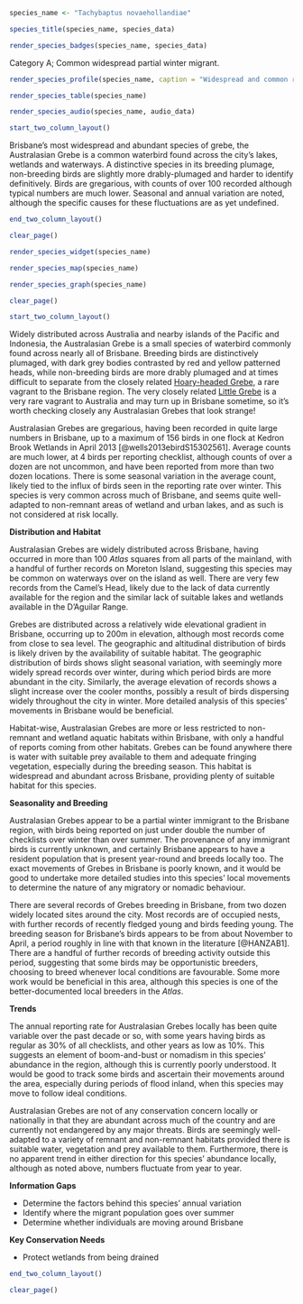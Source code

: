 ```r
species_name <- "Tachybaptus novaehollandiae"
```

```r
species_title(species_name, species_data)
```

```r
render_species_badges(species_name, species_data)
```

Category A; Common widespread partial winter migrant.

```r
render_species_profile(species_name, caption = "Widespread and common resident of wetlands and lakes around the city. A partial winter immigrant, with birds being roughly 50% more abundant over the cooler months, cause currently unclear. Not of conservation concern.")
```

```r
render_species_table(species_name)
```

```r
render_species_audio(species_name, audio_data)
```

```r
start_two_column_layout()
```

Brisbane's most widespread and abundant species of grebe, the Australasian Grebe is a common waterbird found across the city's lakes, wetlands and waterways. A distinctive species in its breeding plumage, non-breeding birds are slightly more drably-plumaged and harder to identify definitively. Birds are gregarious, with counts of over 100 recorded although typical numbers are much lower. Seasonal and annual variation are noted, although the specific causes for these fluctuations are as yet undefined.

```r
end_two_column_layout()
```

```r
clear_page()
```

```r
render_species_widget(species_name)
```

```r
render_species_map(species_name)
```

```r
render_species_graph(species_name)
```

```r
clear_page()
```

```r
start_two_column_layout()
```

Widely distributed across Australia and nearby islands of the Pacific and Indonesia, the Australasian Grebe is a small species of waterbird commonly found across nearly all of Brisbane. Breeding birds are distinctively plumaged, with dark grey bodies contrasted by red and yellow patterned heads, while non-breeding birds are more drably plumaged and at times difficult to separate from the closely related [Hoary-headed Grebe](#hoary-headed-grebe-poliocephalus-poliocephalus), a rare vagrant to the Brisbane region. The very closely related [Little Grebe](https://ebird.org/species/litgre1) is a very rare vagrant to Australia and may turn up in Brisbane sometime, so it's worth checking closely any Australasian Grebes that look strange!

Australasian Grebes are gregarious, having been recorded in quite large numbers in Brisbane, up to a maximum of 156 birds in one flock at Kedron Brook Wetlands in April 2013 [@wells2013ebirdS15302561]. Average counts are much lower, at 4 birds per reporting checklist, although counts of over a dozen are not uncommon, and have been reported from more than two dozen locations. There is some seasonal variation in the average count, likely tied to the influx of birds seen in the reporting rate over winter. This species is very common across much of Brisbane, and seems quite well-adapted to non-remnant areas of wetland and urban lakes, and as such is not considered at risk locally.

**Distribution and Habitat**

Australasian Grebes are widely distributed across Brisbane, having occurred in more than 100 _Atlas_ squares from all parts of the mainland, with a handful of further records on Moreton Island, suggesting this species may be common on waterways over on the island as well. There are very few records from the Camel's Head, likely due to the lack of data currently available for the region and the similar lack of suitable lakes and wetlands available in the D'Aguilar Range.

Grebes are distributed across a relatively wide elevational gradient in Brisbane, occurring up to 200m in elevation, although most records come from close to sea level. The geographic and altitudinal distribution of birds is likely driven by the availability of suitable habitat. The geographic distribution of birds shows slight seasonal variation, with seemingly more widely spread records over winter, during which period birds are more abundant in the city. Similarly, the average elevation of records shows a slight increase over the cooler months, possibly a result of birds dispersing widely throughout the city in winter. More detailed analysis of this species' movements in Brisbane would be beneficial.

Habitat-wise, Australasian Grebes are more or less restricted to non-remnant and wetland aquatic habitats within Brisbane, with only a handful of reports coming from other habitats. Grebes can be found anywhere there is water with suitable prey available to them and adequate fringing vegetation, especially during the breeding season. This habitat is widespread and abundant across Brisbane, providing plenty of suitable habitat for this species.

**Seasonality and Breeding**

Australasian Grebes appear to be a partial winter immigrant to the Brisbane region, with birds being reported on just under double the number of checklists over winter than over summer. The provenance of any immigrant birds is currently unknown, and certainly Brisbane appears to have a resident population that is present year-round and breeds locally too. The exact movements of Grebes in Brisbane is poorly known, and it would be good to undertake more detailed studies into this species' local movements to determine the nature of any migratory or nomadic behaviour.

There are several records of Grebes breeding in Brisbane, from two dozen widely located sites around the city. Most records are of occupied nests, with further records of recently fledged young and birds feeding young. The breeding season for Brisbane's birds appears to be from about November to April, a period roughly in line with that known in the literature [@HANZAB1]. There are a handful of further records of breeding activity outside this period, suggesting that some birds may be opportunistic breeders, choosing to breed whenever local conditions are favourable. Some more work would be beneficial in this area, although this species is one of the better-documented local breeders in the _Atlas_.

**Trends**

The annual reporting rate for Australasian Grebes locally has been quite variable over the past decade or so, with some years having birds as regular as 30% of all checklists, and other years as low as 10%. This suggests an element of boom-and-bust or nomadism in this species' abundance in the region, although this is currently poorly understood. It would be good to track some birds and ascertain their movements around the area, especially during periods of flood inland, when this species may move to follow ideal conditions.

Australasian Grebes are not of any conservation concern locally or nationally in that they are abundant across much of the country and are currently not endangered by any major threats. Birds are seemingly well-adapted to a variety of remnant and non-remnant habitats provided there is suitable water, vegetation and prey available to them. Furthermore, there is no apparent trend in either direction for this species' abundance locally, although as noted above, numbers fluctuate from year to year.

**Information Gaps**

- Determine the factors behind this species' annual variation
- Identify where the migrant population goes over summer
- Determine whether individuals are moving around Brisbane

**Key Conservation Needs**

- Protect wetlands from being drained

```r
end_two_column_layout()
```

```r
clear_page()
```

